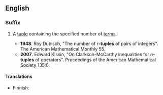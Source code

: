 ==English==

===Suffix===
{{en-noun|s}}

# {{mathematics}} A [[tuple]] containing the specified number of [[term]]s.
#*'''1948'''. Roy Dubisch, "The number of ''r'''''-tuples''' of pairs of integers". The American Mathematical Monthly  55.
#*'''2007'''. Edward Kissin, "On Clarkson-McCarthy inequalities for ''n'''''-tuples''' of operators". Proceedings of the American Mathematical Society 135:8.

====Translations====
{{top}}
* Finnish: {{t-|fi|-kertainen}}
{{mid}}
{{bottom}}